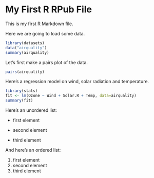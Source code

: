 My First R RPub File
========================

This is my first R Markdown file.

Here we are going to load some data.
```r
library(datasets)
data("airquality")
summary(airquality)
```

Let's first make a pairs plot of the data.

```r
pairs(airquality)
```

Here's a regression model on wind, solar radiation and temperature.

```r
library(stats)
fit <- lm(Ozone ~ Wind + Solar.R + Temp, data=airquality)
summary(fit)
```

Here's an unordered list:

* first element

* second element

* third element

And here's an ordered list:

1. first element
1. second element
1. third element



